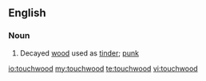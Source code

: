 ==English==

===Noun===
{{en-noun|-}}

# Decayed [[wood]] used as [[tinder]]; [[punk]]

[[io:touchwood]]
[[my:touchwood]]
[[te:touchwood]]
[[vi:touchwood]]